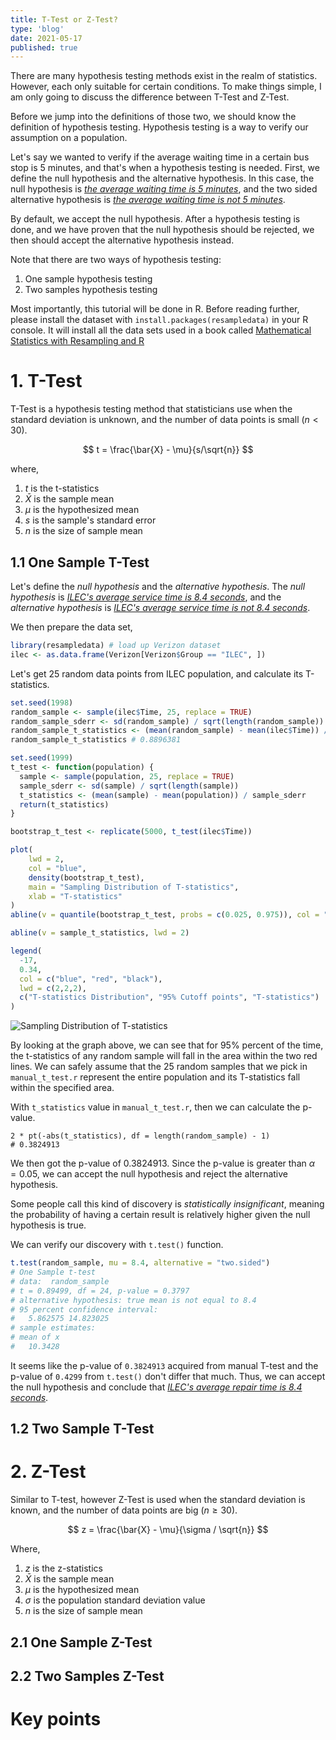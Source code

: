 ```yaml
---
title: T-Test or Z-Test?
type: 'blog'
date: 2021-05-17
published: true
---
```


There are many hypothesis testing methods exist in the realm of statistics.
However, each only suitable for certain conditions.
To make things simple, I am only going to discuss the difference between T-Test and Z-Test.

Before we jump into the definitions of those two, we should know the definition of hypothesis testing.
Hypothesis testing is a way to verify our assumption on a population.

Let's say we wanted to verify if the average waiting time in a certain bus stop is 5 minutes,
and that's when a hypothesis testing is needed.
First, we define the null hypothesis and the alternative hypothesis.
In this case, the null hypothesis is <u>_the average waiting time is 5 minutes_</u>,
and the two sided alternative hypothesis is <u>_the average waiting time is not 5 minutes_</u>.

By default, we accept the null hypothesis.
After a hypothesis testing is done, and we have proven that the null hypothesis should be rejected, we then should accept the alternative hypothesis instead.

Note that there are two ways of hypothesis testing:

1. One sample hypothesis testing
2. Two samples hypothesis testing

Most importantly, this tutorial will be done in R.
Before reading further, please install the dataset with `install.packages(resampledata)` in your R console.
It will install all the data sets used in a book called [Mathematical Statistics with Resampling and R](https://sites.google.com/site/chiharahesterberg/home)

# 1. T-Test

T-Test is a hypothesis testing method that statisticians use when the standard deviation
is unknown, and the number of data points is small $(n < 30)$.

$$
t = \frac{\bar{X} - \mu}{s/\sqrt{n}}
$$

where,

1. $t$ is the t-statistics
2. $\bar{X}$ is the sample mean
3. $\mu$ is the hypothesized mean
4. $s$ is the sample's standard error
5. $n$ is the size of sample mean

## 1.1 One Sample T-Test

Let's define the _null hypothesis_ and the _alternative hypothesis_.
The _null hypothesis_ is <u>_ILEC's average service time is 8.4 seconds_</u>, and the _alternative hypothesis_ is <u>_ILEC's average service time is not 8.4 seconds_</u>.

We then prepare the data set,

```r:title=load_dataset.r
library(resampledata) # load up Verizon dataset
ilec <- as.data.frame(Verizon[Verizon$Group == "ILEC", ])
```

Let's get 25 random data points from ILEC population, and calculate its T-statistics.

```r:title=manual_t_test.r
set.seed(1998)
random_sample <- sample(ilec$Time, 25, replace = TRUE)
random_sample_sderr <- sd(random_sample) / sqrt(length(random_sample))
random_sample_t_statistics <- (mean(random_sample) - mean(ilec$Time)) / random_sample_sderr
random_sample_t_statistics # 0.8896381
```

```r:title=bootstrap_t_test.r
set.seed(1999)
t_test <- function(population) {
  sample <- sample(population, 25, replace = TRUE)
  sample_sderr <- sd(sample) / sqrt(length(sample))
  t_statistics <- (mean(sample) - mean(population)) / sample_sderr
  return(t_statistics)
}

bootstrap_t_test <- replicate(5000, t_test(ilec$Time))

plot(
    lwd = 2,
    col = "blue",
    density(bootstrap_t_test),
    main = "Sampling Distribution of T-statistics",
    xlab = "T-statistics"
)
abline(v = quantile(bootstrap_t_test, probs = c(0.025, 0.975)), col = "red", lwd = 2)

abline(v = sample_t_statistics, lwd = 2)

legend(
  -17,
  0.34,
  col = c("blue", "red", "black"),
  lwd = c(2,2,2),
  c("T-statistics Distribution", "95% Cutoff points", "T-statistics")
)
```

![Sampling Distribution of T-statistics](./distribution-of-t-statistics.png)

By looking at the graph above, we can see that for 95% percent of the time, the t-statistics of any random sample will fall in the area within the two red lines.
We can safely assume that the 25 random samples that we pick in `manual_t_test.r` represent the entire population and its T-statistics fall within the specified area.

With `t_statistics` value in `manual_t_test.r`, then we can calculate the p-value.

```r:title=calculate_pvalue
2 * pt(-abs(t_statistics), df = length(random_sample) - 1)
# 0.3824913
```

We then got the p-value of $0.3824913$.
Since the p-value is greater than $\alpha = 0.05$, we can accept the null hypothesis and reject the alternative hypothesis.

Some people call this kind of discovery is _statistically insignificant_, meaning the probability of having a certain result is relatively higher given the null hypothesis is true.

We can verify our discovery with `t.test()` function.

```r:title=t_test.r
t.test(random_sample, mu = 8.4, alternative = "two.sided")
# One Sample t-test
# data:  random_sample
# t = 0.89499, df = 24, p-value = 0.3797
# alternative hypothesis: true mean is not equal to 8.4
# 95 percent confidence interval:
#   5.862575 14.823025
# sample estimates:
# mean of x
#   10.3428
```

It seems like the p-value of `0.3824913` acquired from manual T-test and the p-value of `0.4299` from `t.test()` don't differ that much.
Thus, we can accept the null hypothesis and conclude that <u>_ILEC's average repair time is 8.4 seconds_</u>.

## 1.2 Two Sample T-Test

# 2. Z-Test

Similar to T-test, however Z-Test is used when the standard deviation is known,
and the number of data points are big $(n \geq 30)$.

$$
z = \frac{\bar{X} - \mu}{\sigma / \sqrt{n}}
$$

Where,

1. $z$ is the z-statistics
2. $\bar{X}$ is the sample mean
3. $\mu$ is the hypothesized mean
4. $\sigma$ is the population standard deviation value
5. $n$ is the size of sample mean

## 2.1 One Sample Z-Test

## 2.2 Two Samples Z-Test

# Key points
